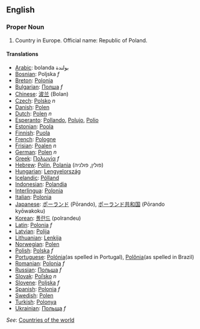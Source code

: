 ==English==

===Proper Noun===

# Country in Europe. Official name: Republic of Poland.

====Translations====
*[[Arabic]]: bolanda بولندة
*[[Bosnian]]: Poljska ''f''
*[[Breton]]: [[Polonia]]
*[[Bulgarian]]: [[Полша]] ''f''
*[[Chinese]]: [[波兰]] (Bolan)
*[[Czech]]: [[Polsko]] ''n''
*[[Danish]]: [[Polen]]
*[[Dutch]]: [[Polen]] ''n''
*[[Esperanto]]: [[Pollando]], [[Polujo]], [[Polio]]
*[[Estonian]]: [[Poola]]
*[[Finnish]]: [[Puola]]
*[[French]]: [[Pologne]]
*[[Frisian]]: [[Poalen]] ''n''
*[[German]]: [[Polen]] ''n''
*[[Greek]]: [[Πολωνία]] ''f''
*[[Hebrew]]: [[Polin]], [[Polania]] (פולין, פולניה)
*[[Hungarian]]: [[Lengyelország]]
*[[Icelandic]]: [[Pólland]]
*[[Indonesian]]: [[Polandia]]
*[[Interlingua]]: [[Polonia]]
*[[Italian]]: [[Polonia]]
*[[Japanese]]: [[ポーランド]] (Pōrando), [[ポーランド共和国]] (Pōrando kyōwakoku)
*[[Korean]]: [[폴란드]] (polrandeu)
*[[Latin]]: [[Polonia]] ''f''
*[[Latvian]]: [[Polija]]
*[[Lithuanian]]: [[Lenkija]]
*[[Norwegian]]: [[Polen]]
*[[Polish]]: [[Polska]] ''f''
*[[Portuguese]]: [[Polónia]](as spelled in Portugal), [[Polônia]](as spelled in Brazil)
*[[Romanian]]: [[Polonia]] ''f''
*[[Russian]]: [[Польша]] ''f''
*[[Slovak]]: [[Poľsko]] ''n''
*[[Slovene]]: [[Poljska]] ''f''
*[[Spanish]]: [[Polonia]] ''f''
*[[Swedish]]: [[Polen]]
*[[Turkish]]: [[Polonya]]
*[[Ukrainian]]: [[Польща]] ''f''

''See'': [[Countries of the world]]